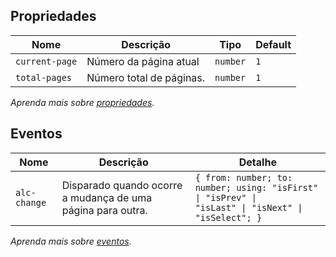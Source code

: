 
## Propriedades

| Nome | Descrição | Tipo | Default |
| ---- | --------- | ---- | ------- |
| `current-page`  | Número da página atual | <code>number</code> | `1` |
| `total-pages`  | Número total de páginas. | <code>number</code> | `1` |

*Aprenda mais sobre <a href="/alcance/docs/components/introducao#propriedades" class="alc-link">propriedades</a>.*

## Eventos

| Nome | Descrição | Detalhe |
| ---- | --------- | ------- |
| `alc-change` | Disparado quando ocorre a mudança de uma página para outra. | <code>&#123; from: number; to: number; using: "isFirst" &#124; "isPrev" &#124; "isLast" &#124; "isNext" &#124; "isSelect"; &#125;</code> |

*Aprenda mais sobre <a href="/alcance/docs/components/introducao#eventos" class="alc-link">eventos</a>.*
